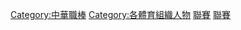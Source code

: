 [[Category:中華職棒|Category:中華職棒]]
[[Category:各體育組織人物|Category:各體育組織人物]]
[[Category:棒球人物|聯賽]]
[[Category:台灣棒球相關人物|聯賽]]